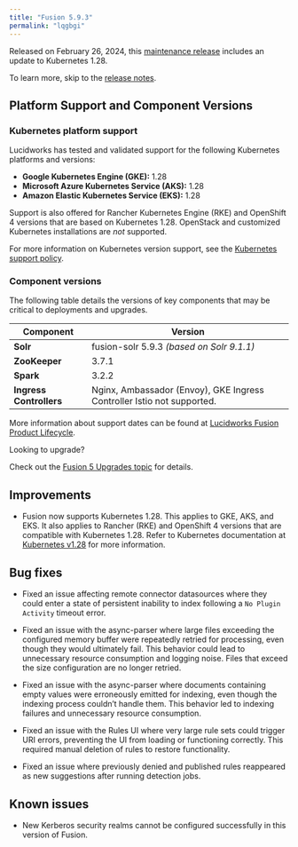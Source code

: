 ```yaml
---
title: "Fusion 5.9.3"
permalink: "lqgbgi"
---
```


Released on February 26, 2024, this [maintenance release](/policies/7shln5/lucidworks-version-support-lifecycle#maintenance-release-support-policy) includes an update to Kubernetes 1.28.

To learn more, skip to the [release notes](#rel-notes).

## Platform Support and Component Versions

### Kubernetes platform support

Lucidworks has tested and validated support for the following Kubernetes platforms and versions:

* **Google Kubernetes Engine (GKE):** 1.28
* **Microsoft Azure Kubernetes Service (AKS):** 1.28
* **Amazon Elastic Kubernetes Service (EKS):** 1.28

Support is also offered for Rancher Kubernetes Engine (RKE) and OpenShift 4 versions that are based on Kubernetes 1.28. OpenStack and customized Kubernetes installations are *not* supported.

For more information on Kubernetes version support, see the [Kubernetes support policy](/policies/7shln5/lucidworks-version-support-lifecycle#kubernetes-support).

### Component versions

The following table details the versions of key components that may be critical to deployments and upgrades.

| Component | Version |
| --- | --- |
| **Solr** | fusion-solr 5.9.3  *(based on Solr 9.1.1)* |
| **ZooKeeper** | 3.7.1 |
| **Spark** | 3.2.2 |
| **Ingress Controllers** | Nginx, Ambassador (Envoy), GKE Ingress Controller  Istio not supported. |

More information about support dates can be found at [Lucidworks Fusion Product Lifecycle](/policies/7shln5/lucidworks-version-support-lifecycle).

<Tip>
Looking to upgrade?

Check out the [Fusion 5 Upgrades topic](/how-to/upgrade-fusion-5/3svmoc/fusion-5-upgrades) for details.
</Tip>

## Improvements

* Fusion now supports Kubernetes 1.28. This applies to GKE, AKS, and EKS. It also applies to Rancher (RKE) and OpenShift 4 versions that are compatible with Kubernetes 1.28. Refer to Kubernetes documentation at [Kubernetes v1.28](https://kubernetes.io/blog/2023/08/15/kubernetes-v1-28-release/) for more information.

## Bug fixes

* Fixed an issue affecting remote connector datasources where they could enter a state of persistent inability to index following a `No Plugin Activity` timeout error.

* Fixed an issue with the async-parser where large files exceeding the configured memory buffer were repeatedly retried for processing, even though they would ultimately fail. This behavior could lead to unnecessary resource consumption and logging noise. Files that exceed the size configuration are no longer retried.

* Fixed an issue with the async-parser where documents containing empty values were erroneously emitted for indexing, even though the indexing process couldn’t handle them. This behavior led to indexing failures and unnecessary resource consumption.

* Fixed an issue with the Rules UI where very large rule sets could trigger URI errors, preventing the UI from loading or functioning correctly. This required manual deletion of rules to restore functionality.

* Fixed an issue where previously denied and published rules reappeared as new suggestions after running detection jobs.

## Known issues

* New Kerberos security realms cannot be configured successfully in this version of Fusion.